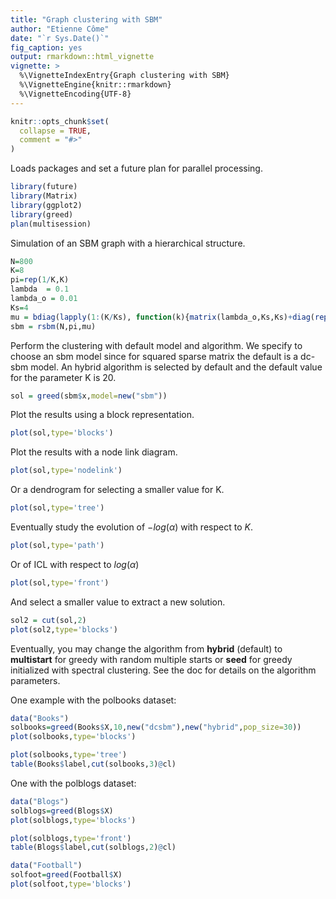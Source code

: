 ```yaml
---
title: "Graph clustering with SBM"
author: "Etienne Côme"
date: "`r Sys.Date()`"
fig_caption: yes
output: rmarkdown::html_vignette
vignette: >
  %\VignetteIndexEntry{Graph clustering with SBM}
  %\VignetteEngine{knitr::rmarkdown}
  %\VignetteEncoding{UTF-8}
---
```


```r
knitr::opts_chunk$set(
  collapse = TRUE,
  comment = "#>"
)
```


Loads packages and set a future plan for parallel processing.
```r
library(future)
library(Matrix)
library(ggplot2)
library(greed)
plan(multisession)
```

Simulation of an SBM graph with a hierarchical structure.
```r
N=800
K=8
pi=rep(1/K,K)
lambda  = 0.1
lambda_o = 0.01
Ks=4
mu = bdiag(lapply(1:(K/Ks), function(k){matrix(lambda_o,Ks,Ks)+diag(rep(lambda,Ks))}))+0.001
sbm = rsbm(N,pi,mu)
```

Perform the clustering with default model and algorithm. We specify to choose an sbm model since for squared sparse matrix the default is a dc-sbm model. An hybrid  algorithm is selected by default and the default value for the parameter K is 20.

```r
sol = greed(sbm$x,model=new("sbm"))
```
Plot the results using a block representation.

```r
plot(sol,type='blocks')
```



Plot the results with a node link diagram.
```r
plot(sol,type='nodelink')
```

Or a dendrogram for selecting a smaller value for K.
```r
plot(sol,type='tree')
```

Eventually study the evolution of $-log(\alpha)$ with respect to $K$.
```r
plot(sol,type='path')
```

Or of ICL with respect to $log(\alpha)$
```r
plot(sol,type='front')
```

And select a smaller value to extract a new solution.
```r
sol2 = cut(sol,2)
plot(sol2,type='blocks')
```


Eventually, you may change the algorithm from **hybrid** (default) to **multistart** for greedy with random multiple starts or **seed** for greedy initialized with spectral clustering. See the doc for details on the algorithm parameters. 

One example with the polbooks dataset:
```r
data("Books")
solbooks=greed(Books$X,10,new("dcsbm"),new("hybrid",pop_size=30))
plot(solbooks,type='blocks')
```


```r
plot(solbooks,type='tree')
table(Books$label,cut(solbooks,3)@cl)
```


One with the polblogs dataset:
```r
data("Blogs")
solblogs=greed(Blogs$X)
plot(solblogs,type='blocks')
```

```r
plot(solblogs,type='front')
table(Blogs$label,cut(solblogs,2)@cl)
```
```r
data("Football")
solfoot=greed(Football$X)
plot(solfoot,type='blocks')
```